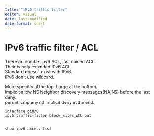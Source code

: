 ```yaml
---
title: "IPv6 traffic filter"
editor: visual
date: last-modified
date-format: short
---
```


# IPv6 traffic filter / ACL

There no number ipv6 ACL, just named ACL.\
Their is only extended IPv6 ACL.\
Standard doesn't exist with IPv6.\
IPv6 don't use wildcard.

More specific at the top. Large at the bottom.\
Implicit allow ND Neighbor discovery messages(NA,NS) before the last deny.\
permit icmp any nd Implicit deny at the end.

```         
interface gi0/0
ipv6 traffic-filter block_sites_ACL out


show ipv6 access-list
```
